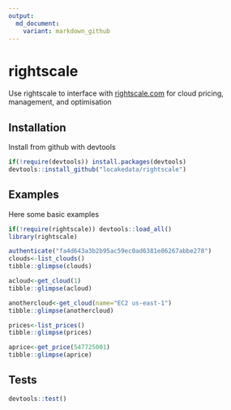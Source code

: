 ```yaml
---
output: 
  md_document:
    variant: markdown_github
---
```

# rightscale

Use rightscale to interface with [rightscale.com](https://rightscale.com) for cloud pricing, management, and optimisation

## Installation
Install from github with devtools

```r
if(!require(devtools)) install.packages(devtools)
devtools::install_github("locakedata/rightscale")
```

## Examples

Here some basic examples

```r
if(!require(rightscale)) devtools::load_all()
library(rightscale)

authenticate("fa4d643a3b2b95ac59ec0ad6381e86267abbe278")
clouds<-list_clouds()
tibble::glimpse(clouds)

```

```r
acloud<-get_cloud(1)
tibble::glimpse(acloud)

```

```r
anothercloud<-get_cloud(name="EC2 us-east-1")
tibble::glimpse(anothercloud)

```

```r
prices<-list_prices()
tibble::glimpse(prices)

```

```r
aprice<-get_price(547725001)
tibble::glimpse(aprice)
```

## Tests
```r
devtools::test()
```
